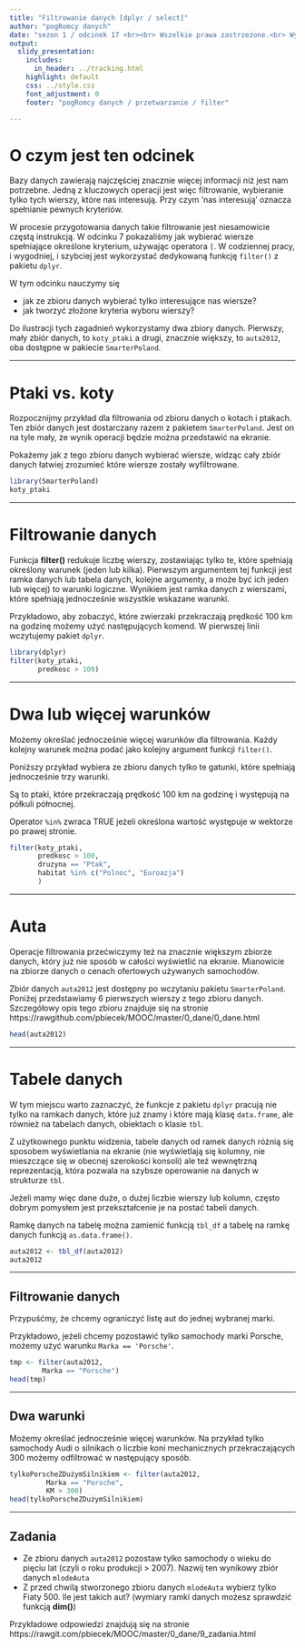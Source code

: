 ```yaml
---
title: "Filtrowanie danych [dplyr / select]"
author: "pogRomcy danych"
date: "sezon 1 / odcinek 17 <br><br> Wszelkie prawa zastrzeżone.<br> Wykorzystanie możliwe wyłącznie za zgodą autora.  <br><br><br><br>Naciśnij `A` by zamienić slajdy na ciągły tekst. <br> Naciśnij `T` by wyświetlić spis treści."
output:
  slidy_presentation:
    includes:
      in_header: ../tracking.html
    highlight: default
    css: ../style.css
    font_adjustment: 0
    footer: "pogRomcy danych / przetwarzanie / filter"

---
```


# O czym jest ten odcinek

Bazy danych zawierają najczęściej znacznie więcej informacji niż jest nam potrzebne. Jedną z kluczowych operacji jest więc filtrowanie, wybieranie tylko tych wierszy, które nas interesują. Przy czym 'nas interesują' oznacza spełnianie pewnych kryteriów.

W procesie przygotowania danych takie filtrowanie jest niesamowicie częstą instrukcją. W odcinku 7 pokazaliśmy jak wybierać wiersze spełniające określone kryterium, używając operatora `[`. W codziennej pracy, i wygodniej, i szybciej jest wykorzystać dedykowaną funkcję `filter()` z pakietu `dplyr`.

W tym odcinku nauczymy się

- jak ze zbioru danych wybierać tylko interesujące nas wiersze?
- jak tworzyć złożone kryteria wyboru wierszy?

Do ilustracji tych zagadnień wykorzystamy dwa zbiory danych. Pierwszy, mały zbiór danych, to `koty_ptaki` a drugi, 
znacznie większy, to `auta2012`, oba dostępne w pakiecie `SmarterPoland`.

---

# Ptaki vs. koty

Rozpocznijmy przykład dla filtrowania od zbioru danych o kotach i ptakach. Ten zbiór danych jest dostarczany razem z pakietem `SmarterPoland`. Jest on na tyle mały, że wynik operacji będzie można przedstawić na ekranie.

Pokażemy jak z tego zbioru danych wybierać wiersze, widząc cały zbiór danych łatwiej zrozumieć które wiersze zostały wyfiltrowane.

```r
library(SmarterPoland)
koty_ptaki
```

---

# Filtrowanie danych

Funkcja **filter()** redukuje liczbę wierszy, zostawiając tylko te, które spełniają określony warunek (jeden lub kilka).
Pierwszym argumentem tej funkcji jest ramka danych lub tabela danych,
kolejne argumenty, a może być ich jeden lub więcej) to warunki logiczne.
Wynikiem jest ramka danych z wierszami, które spełniają jednocześnie wszystkie wskazane warunki.

Przykładowo, aby zobaczyć, które zwierzaki przekraczają prędkość 100 km na godzinę możemy użyć następujących komend.
W pierwszej linii wczytujemy pakiet `dplyr`. 

```r
library(dplyr)
filter(koty_ptaki,
       predkosc > 100)
```

---

# Dwa lub więcej warunków

Możemy określać jednocześnie więcej warunków dla filtrowania.
Każdy kolejny warunek można podać jako kolejny argument funkcji `filter()`.

Poniższy przykład wybiera ze zbioru danych tylko te gatunki, które spełniają jednocześnie trzy warunki. 

Są to ptaki, które przekraczają prędkość 100 km na godzinę i występują na półkuli północnej. 

Operator `%in%` zwraca TRUE jeżeli określona wartość występuje w wektorze po prawej stronie.

```r
filter(koty_ptaki,
       predkosc > 100,
       druzyna == "Ptak",
       habitat %in% c("Polnoc", "Euroazja")
       )
```

---

# Auta

Operacje filtrowania przećwiczymy też na znacznie większym zbiorze danych, który już nie sposób w całości wyświetlić na ekranie. Mianowicie na zbiorze danych o cenach ofertowych używanych samochodów.

Zbiór danych `auta2012` jest dostępny po wczytaniu pakietu `SmarterPoland`. Poniżej przedstawiamy 6 pierwszych wierszy z tego zbioru danych. Szczegółowy opis tego zbioru znajduje się na stronie https://rawgithub.com/pbiecek/MOOC/master/0_dane/0_dane.html

```r
head(auta2012)
```

---

# Tabele danych

W tym miejscu warto zaznaczyć, że funkcje z pakietu `dplyr` pracują nie tylko na ramkach danych, które już znamy i które mają klasę `data.frame`, ale również na tabelach danych, obiektach o klasie `tbl`.

Z użytkownego punktu widzenia, tabele danych od ramek danych różnią się sposobem wyświetlania na ekranie (nie wyświetlają się kolumny, nie mieszczące się w obecnej szerokości konsoli) ale też wewnętrzną reprezentacją, która pozwala na szybsze operowanie na danych w strukturze `tbl`. 

Jeżeli mamy więc dane duże, o dużej liczbie wierszy lub kolumn, często dobrym pomysłem jest przekształcenie je na postać tabeli danych.

Ramkę danych na tabelę można zamienić funkcją `tbl_df` a tabelę na ramkę danych funkcją `as.data.frame()`.

```r
auta2012 <- tbl_df(auta2012)
auta2012
```

---

## Filtrowanie danych

Przypuśćmy, że chcemy ograniczyć listę aut do jednej wybranej marki.


Przykładowo, jeżeli chcemy pozostawić tylko samochody marki Porsche, możemy użyć warunku `Marka == 'Porsche'`.

```r
tmp <- filter(auta2012,
        Marka == "Porsche")
head(tmp)
```

---

## Dwa warunki

Możemy określać jednocześnie więcej warunków.
Na przykład tylko samochody Audi o silnikach o liczbie koni mechanicznych przekraczających 300 możemy odfiltrować w następujący sposób.

```r
tylkoPorscheZDużymSilnikiem <- filter(auta2012,
         Marka == "Porsche",
         KM > 300)
head(tylkoPorscheZDużymSilnikiem)
```

---

## Zadania

+ Ze zbioru danych `auta2012` pozostaw tylko samochody o wieku do pięciu lat (czyli o roku produkcji > 2007). Nazwij ten wynikowy zbiór danych `mlodeAuta`
+ Z przed chwilą stworzonego zbioru danych `mlodeAuta` wybierz tylko Fiaty 500. Ile jest takich aut? 
(wymiary ramki danych możesz sprawdzić funkcją **dim()**)

Przykładowe odpowiedzi znajdują się na stronie https://rawgit.com/pbiecek/MOOC/master/0_dane/9_zadania.html

